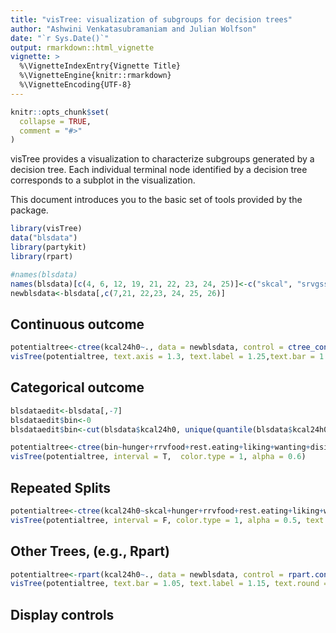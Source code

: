 ```yaml
---
title: "visTree: visualization of subgroups for decision trees"
author: "Ashwini Venkatasubramaniam and Julian Wolfson"
date: "`r Sys.Date()`"
output: rmarkdown::html_vignette
vignette: >
  %\VignetteIndexEntry{Vignette Title}
  %\VignetteEngine{knitr::rmarkdown}
  %\VignetteEncoding{UTF-8}
---
```


```r
knitr::opts_chunk$set(
  collapse = TRUE,
  comment = "#>"
)
```

visTree provides a visualization to characterize subgroups generated by a decision tree. Each individual terminal node identified by a decision tree corresponds to a subplot in the visualization. 

This document introduces you to the basic set of tools provided by the package. 

```r
library(visTree)
data("blsdata")
library(partykit)
library(rpart)
```

```r
#names(blsdata)
names(blsdata)[c(4, 6, 12, 19, 21, 22, 23, 24, 25)]<-c("skcal", "srvgssb", "edeq15", "freqff","rest.eating", "disinhibition", "hunger", "liking", "wanting")
newblsdata<-blsdata[,c(7,21, 22,23, 24, 25, 26)]
```

## Continuous outcome 


```r
potentialtree<-ctree(kcal24h0~., data = newblsdata, control = ctree_control(mincriterion = 0.95))
visTree(potentialtree, text.axis = 1.3, text.label = 1.25,text.bar = 1.36, color.type = 1, alpha = 0.5)
```

## Categorical outcome 

```r
blsdataedit<-blsdata[,-7]
blsdataedit$bin<-0
blsdataedit$bin<-cut(blsdata$kcal24h0, unique(quantile(blsdata$kcal24h0)), include.lowest = TRUE, dig.lab = 4)
```


```r
potentialtree<-ctree(bin~hunger+rrvfood+rest.eating+liking+wanting+disinhibition, data = blsdataedit, control = ctree_control(mincriterion = 0.85))
visTree(potentialtree, interval = T,  color.type = 1, alpha = 0.6)
```

## Repeated Splits 
```r
potentialtree<-ctree(kcal24h0~skcal+hunger+rrvfood+rest.eating+liking+wanting+age, data = blsdata, control = ctree_control(mincriterion = 0.95))
visTree(potentialtree, interval = F, color.type = 1, alpha = 0.5, text.main = 1.4, text.axis = 1.3, text.bar = 1.05, text.label = 1.15, text.title = 2)

```

## Other Trees, (e.g., Rpart)

```r
potentialtree<-rpart(kcal24h0~., data = newblsdata, control = rpart.control(cp = 0.015))
visTree(potentialtree, text.bar = 1.05, text.label = 1.15, text.round = 1)
```

## Display controls
